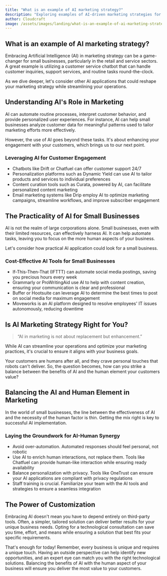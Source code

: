 ```yaml
---
title: "What is an example of AI marketing strategy?"
description: "Exploring examples of AI-driven marketing strategies for small businesses in the retail and service industry. We'll uncover the benefits, the potential challenges, and the practical application of AI technology."
author: Cloudcraft
image: /assets/images/landing/what-is-an-example-of-ai-marketing-strategy.jpg
---
```


## What is an example of AI marketing strategy?

Embracing Artificial Intelligence (AI) in marketing strategy can be a game-changer for small businesses, particularly in the retail and service sectors. A great example is utilizing a customer service chatbot that can handle customer inquiries, support services, and routine tasks round-the-clock.

As we dive deeper, let's consider other AI applications that could reshape your marketing strategy while streamlining your operations.

<ServicesBlurb />

## Understanding AI's Role in Marketing

AI can automate routine processes, interpret customer behavior, and provide personalized user experiences. For instance, AI can help small businesses analyze customer data for meaningful patterns used to tailor marketing efforts more effectively.

However, the use of AI goes beyond these tasks. It's about enhancing your engagement with your customers, which brings us to our next point.

### Leveraging AI for Customer Engagement 

 * Chatbots like Drift or Chatfuel can offer customer support 24/7
 * Personalization platforms such as Dynamic Yield can use AI to tailor products and services to individual preferences
 * Content curation tools such as Curata, powered by AI, can facilitate personalized content marketing
 * Email marketing systems like Drip employ AI to optimize marketing campaigns, streamline workflows, and improve subscriber engagement

## The Practicality of AI for Small Businesses 

AI is not the realm of large corporations alone. Small businesses, even with their limited resources, can effectively harness AI. It can help automate tasks, leaving you to focus on the more human aspects of your business.

Let's consider how practical AI application could look for a small business.

### Cost-Effective AI Tools for Small Businesses 

 * If-This-Then-That (IFTTT) can automate social media postings, saving you precious hours every week
 * Grammarly or ProWritingAid use AI to help with content creation, ensuring your communication is clear and professional
 * Buffer or Hootsuite can leverage AI to determine the best times to post on social media for maximum engagement
 * Moveworks is an AI platform designed to resolve employees' IT issues autonomously, reducing downtime
  
<GetStartedBlurb />

## Is AI Marketing Strategy Right for You?

<blockquote>“AI in marketing is not about replacement but enhancement.”</blockquote>

While AI can streamline your operations and optimize your marketing practices, it's crucial to ensure it aligns with your business goals.

Your customers are humans after all, and they crave personal touches that robots can't deliver. So, the question becomes, how can you strike a balance between the benefits of AI and the human element your customers value?

## Balancing the AI and Human Element in Marketing 

In the world of small businesses, the line between the effectiveness of AI and the necessity of the human factor is thin. Getting the mix right is key to successful AI implementation.

### Laying the Groundwork for AI-Human Synergy 

 * Avoid over-automation. Automated responses should feel personal, not robotic
 * Use AI to enrich human interactions, not replace them. Tools like Chatfuel can provide human-like interaction while ensuring ready availability 
 * Balance personalization with privacy. Tools like OneTrust can ensure your AI applications are compliant with privacy regulations
 * Staff training is crucial. Familiarize your team with the AI tools and strategies to ensure a seamless integration

## The Power of Customization

Embracing AI doesn't mean you have to depend entirely on third-party tools. Often, a simpler, tailored solution can deliver better results for your unique business needs. Opting for a technological consultation can save you time, effort, and means while ensuring a solution that best fits your specific requirements.

That's enough for today! Remember, every business is unique and requires a unique touch. Having an outside perspective can help identify new opportunities, and an expert eye can match you with the right technological solutions. Balancing the benefits of AI with the human aspect of your business will ensure you deliver the most value to your customers.